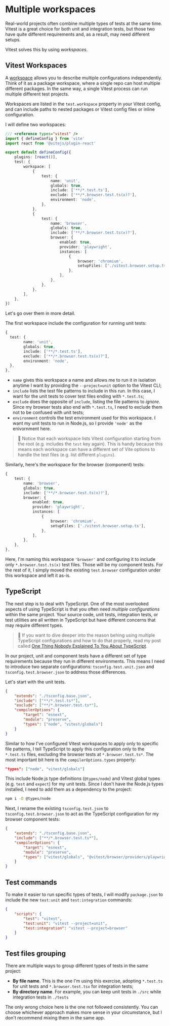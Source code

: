 # Multiple workspaces

Real-world projects often combine multiple types of tests at the same time. Vitest is a great choice for both unit and integration tests, but those two have quite different requirements and, as a result, may need different setups.

Vitest solves this by using _workspaces_.

## Vitest Workspaces

A [workspace](https://main.vitest.dev/guide/workspace.html) allows you to describe multiple configurations independently. Think of it as a package workspace, where a single repo can host multiple different packages. In the same way, a single Vitest process can run multiple different test projects.

Workspaces are listed in the `test.workspace` property in your Vitest config, and can include paths to nested packages or Vitest config files or inline configuration.

I will define two workspaces:

```ts filename=vite.config.ts add=10-16,19-33
/// <reference types="vitest" />
import { defineConfig } from 'vite'
import react from '@vitejs/plugin-react'

export default defineConfig({
	plugins: [react()],
	test: {
		workspace: [
			{
				test: {
					name: 'unit',
					globals: true,
					include: ['**/*.test.ts'],
					exclude: ['**/*.browser.test.ts(x)?'],
					environment: 'node',
				},
			},
			{
				test: {
					name: 'browser',
					globals: true,
					include: ['**/*.browser.test.ts(x)?'],
					browser: {
						enabled: true,
						provider: 'playwright',
						instances: [
							{
								browser: 'chromium',
								setupFiles: ['./vitest.browser.setup.ts'],
							},
						],
					},
				},
			},
		],
	},
})
```

Let's go over them in more detail.

The first workspace include the configuration for running unit tests:

```ts nonumber
{
  test: {
		name: 'unit',
		globals: true,
		include: ['**/*.test.ts'],
		exclude: ['**/*.browser.test.ts(x)?'],
		environment: 'node',
  },
},
```

- `name` gives this workspace a name and allows me to run it in isolation anytime I want by providing the `--project=unit` option to the Vitest CLI;
- `include` lists the test file patterns to include in this run. In this case, I want for the unit tests to cover test files ending with `*.test.ts`;
- `exclude` does the opposite of `include`, listing the file patterns to _ignore_. Since my browser tests also end with `*.test.ts`, I need to exclude them not to be confused with unit tests;
- `environment` controls the test environment used for this workspace. I want my unit tests to run in Node.js, so I provide `'node'` as the enivornment here.

> :owl: Notice that each workspace lists Vitest configuration starting from the root (e.g. includes the `test` key again). This is handy because this means each workspace can have a different set of Vite options to handle the test files (e.g. list different `plugins`).

Similarly, here's the workspace for the browser (component) tests:

```ts nonumber
{
	test: {
		name: 'browser',
		globals: true,
		include: ['**/*.browser.test.ts(x)?'],
		browser: {
			enabled: true,
			provider: 'playwright',
			instances: [
				{
					browser: 'chromium',
					setupFiles: ['./vitest.browser.setup.ts'],
				},
			],
		},
	},
},
```

Here, I'm naming this workspace `'browser'` and configuring it to include only `*.browser.test.ts(x)` test files. Those will be my component tests. For the rest of it, I simply moved the existing `test.browser` configuration under this workspace and left it as-is.

## TypeScript

The next step is to deal with TypeScript. One of the most overlooked aspects of using TypeScript is that you often need _multiple configurations_ within the same project. Your source code, unit tests, integration tests, or test utilities are all written in TypeScript but have different concerns that may require different types.

> :scroll: If you want to dive deeper into the reason behing using multiple TypeScript configurations and how to do that properly, read my post called [One Thing Nobody Explained To You About TypeScript](https://kettanaito.com/blog/one-thing-nobody-explained-to-you-about-typescript).

In our project, unit and component tests have a different set of type requirements because they run in different environments. This means I need to introduce two separate configurations: `tsconfig.test.unit.json` and `tsconfig.test.browser.json` to address those differences.

Let's start with the unit tests.

```json filename=tsconfig.test.unit.json
{
	"extends": "./tsconfig.base.json",
	"include": ["**/*.test.ts*"],
	"exclude": ["**/*.browser.test.ts*"],
	"compilerOptions": {
		"target": "esnext",
		"module": "preserve",
		"types": ["node", "vitest/globals"]
	}
}
```

Similar to how I've configured Vitest workspaces to apply only to specific file patterns, I tell TypeScript to apply this configuration only to the `*.test.ts` files, excluding the browser tests at `*.browser.test.ts*`. The most important bit here is the `compilerOptions.types` property:

```json filename=tsconfig.test.unit.json nonumber
"types": ["node", "vitest/globals"]
```

This include Node.js type definitions (`@types/node`) and Vitest global types (e.g. `test` and `expect`) for my unit tests. Since I don't have the Node.js types installed, I need to add them as a dependency to the project:

```sh nonumber
npm i -D @types/node
```

Next, I rename the existing `tsconfig.test.json` to `tsconfig.test.browser.json` to act as the TypeScript configuration for my browser component tests:

```json highlight=3,7
{
	"extends": "./tsconfig.base.json",
	"include": ["**/*.browser.test.ts*"],
	"compilerOptions": {
		"target": "esnext",
		"module": "preserve",
		"types": ["vitest/globals", "@vitest/browser/providers/playwright"]
	}
}
```

## Test commands

To make it easier to run specific types of tests, I will modify `package.json` to include the new `test:unit` and `test:integration` commands:

```json
{
	"scripts": {
		"test": "vitest",
		"test:unit": "vitest --project=unit",
		"test:integration": "vitest --project=browser"
	}
}
```

## Test files grouping

There are multiple ways to group different types of tests in the same project:

- **By file name**. This is the one I'm using this exercise, adopting `*.test.ts` for unit tests and `*.browser.test.tsx` for integration tests;
- **By directory name**. For example, you can keep unit tests in `./src` while integration tests in `./tests`

The only wrong choice here is the one not followed consistently. You can choose whichever approach makes more sense in your circumstance, but I don't recommend mixing them in the same app.
